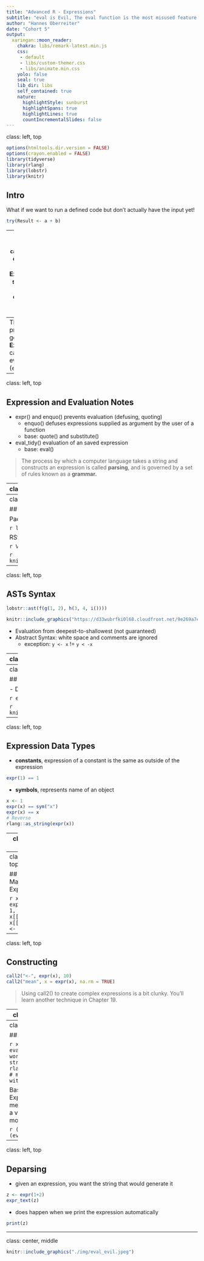 ```yaml
---
title: "Advanced R - Expressions"
subtitle: "eval is Evil, The eval function is the most misused feature of JavaScript. Avoid it. - Evan Crockford"
author: "Hannes Oberreiter"
date: "Cohort 5"
output:
  xaringan::moon_reader:
    chakra: libs/remark-latest.min.js
    css: 
     - default
     - libs/custom-themer.css
     - libs/animate.min.css
    yolo: false
    seal: true
    lib_dir: libs
    self_contained: true
    nature:
      highlightStyle: sunburst
      highlightSpans: true
      highlightLines: true
      countIncrementalSlides: false
---
```


class: left, top

```r
options(htmltools.dir.version = FALSE)
options(crayon.enabled = FALSE)
library(tidyverse)
library(rlang)
library(lobstr)
library(knitr)
```

## Intro

What if we want to run a defined code but don't actually have the input yet!

```r
try(Result <- a + b)
```
--
We need first to `capture` our code into an **Expression**, so it wont be executed straight away.

```r
(Expression <- rlang::expr(Result <- a + b))
```

--
The previous generated **Expression** can be evaluated (`eval`):
```r
a <- b <- 1
eval(Expression)
Result
```

---
class: left, top

## Expression and Evaluation Notes

- expr() and enquo() prevents evaluation (defusing, quoting)
  - enquo() defuses expressions supplied as argument by the user of a function
  - base: quote() and substitute()
- eval_tidy() evaluation of an saved expression
  - base: eval()

> The process by which a computer language takes a string and constructs an expression is called **parsing**, and is governed by a set of rules known as a **grammar.**
  
---
class: left, top

### Quosure

Quoted expression that includes a reference to the context where it was created.

```r
multiply_expr_by_10 <- function(expr) {
  expr       <- enquo(expr)
  local_ten  <- 10
  quo(!!expr * local_ten)
}
quo <- multiply_expr_by_10(a + b)
quo
eval_tidy(quo)
```

---
class: left, top

## ASTs Review

Package lobstr `ast`

```r
lobstr::ast(f(x, "y", 1))
```

RStudio TreeViewer

```r
View(expr(f(x, "y", 1)))
```

```r
knitr::include_graphics("./img/view_expression.png")
```

---
class: left, top

## ASTs Syntax

```r
lobstr::ast(f(g(1, 2), h(3, 4, i())))
```

```r
knitr::include_graphics("https://d33wubrfki0l68.cloudfront.net/9e269a7eb3509ae2e9f3fa9583ff2195b947cc53/d5886/diagrams/expressions/complicated.png")
```

- Evaluation from deepest-to-shallowest (not guaranteed)
- Abstract Syntax: white space and comments are ignored
  - exception: `y <- x` != `y < -x`

---
class: left, top
#### Inside - Out Example

```r
sum(10 * sum(1+1+1), mean(c((1+1), 4)))
```

- most operators are **left-associative**, i.e. the operations on the left are evaluated first (expections: exponentiation and assignment):


```r
lobstr::ast(1 + 2 + 3) # ( 1 + 2 ) + 3
```


```r
kable(
  tibble(
    operator = c(":: :::","$ @", "[ [[","^",
                 "- +",":","%any%","* /","+ -",
                 "< > <= >= == !=	", "!","& &&","| ||",
                 "~","-> ->>","<- <<-","=","?"
                 ),
    meaning = c(
      "access variables in a namespace",
      "component / slot extraction",
      "indexing",
      "exponentiation (right to left)",
      "unary minus and plus",
      "sequence operator",
      "special operators (including %% and %/%",
      "multiply, divide",
      "(binary) add, subtract",
      "ordering and comparison",
      "negation",
      "and",
      "or",
      "as in formulae",
      "rightwards assignment",
      "assignment (right to left)",
      "assignment (right to left)",
      "help (unary and binary)"
    ),
    associativity = c(
      "left-associative","left-associative","left-associative",
      "right-associative",
      "left-associative","left-associative","left-associative",
      "left-associative","left-associative","left-associative",
      "left-associative","left-associative","left-associative",
      "left-associative",
      "right-associative","right-associative","right-associative",
      "left-associative"
    )
  ) %>%  head(4)
)
```

---
class: left, top

## Infix Calls

- Does not matter how you write it: function or infix

```r
expr(y <- x * 10)
expr(`<-`(y, `*`(x, 10)))
```


```r
knitr::include_graphics("https://d33wubrfki0l68.cloudfront.net/e32631051094207bc971e4352744db7ba6f8aac1/6f551/diagrams/expressions/prefix.png")
```

---
class: left, top

## Expression Data Types

- **constants**, expression of a constant is the same as outside of the expression

```r
expr(1) == 1
```

- **symbols**, represents name of an object

```r
x <- 1
expr(x) == sym("x")
expr(x) == x
# Reverse
rlang::as_string(expr(x))
```

---
class: left, top

## Calls

- **call object** represents a captured function call
  - type of list (pairlist to be precise)
  
```r
lobstr::ast(f(a = 1, b = 2))
```
```r
is.call(expr(f(a = 1, b = 2)))
```

---
class: left, top

## Manipulating Expressions

```r
x <- expr(f(a = 1, b = 2))
x[[1]]
x[[2]]
x$a <- 3
x
```

---
class: left, top

## Constructing

```r
call2("<-", expr(x), 10)
call2("mean", x = expr(x), na.rm = TRUE)
```

> Using call2() to create complex expressions is a bit clunky. You’ll learn another technique in Chapter 19.


---
class: center, middle


```r
knitr::include_graphics("./img/parse.jpg")
```

---
class: left, top

## Parsing

```r
x1 <- "2 + 10"
eval(x1) # Eval wont work as it is still a string
(p1 <- rlang::parse_expr(x1)) # multiple expressions with parse_exprS
```

Base (returns Expression Vector, means it is not a list but a vector of expressions more or less the same):
```r
(p2 <- parse(text = x1))
```

```r
(eval(p1)) == (eval(p2))
```

---
class: left, top

## Deparsing

- given an expression, you want the string that would generate it

```r
z <- expr(1+2)
expr_text(z)
```

-  does happen when we print the expression automatically

```r
print(z)
```

---
class: center, middle

```r
knitr::include_graphics("./img/eval_evil.jpeg")
```

